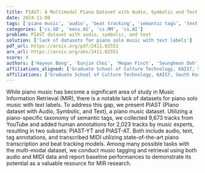 ```yaml
---
title: PIAST: A Multimodal Piano Dataset with Audio, Symbolic and Text
date: 2024-11-08
tags: ['piano music', 'audio', 'beat tracking', 'semantic tags', 'text labels', 'datasets', 'Music Information Retrieval', 'MIDI', 'retrieval', 'music tagging']
categories: ['cs.SD', 'eess.AS', 'cs.MM', 'cs.AI']
problem: PIAST dataset with audio, symbolic, and text
solution: ['lack of datasets for piano solo music with text labels']
pdf_url: https://arxiv.org/pdf/2411.02551
arx_url: https://arxiv.org/abs/2411.02551
score: 4
authors: ['Hayeon Bang', 'Eunjin Choi', 'Megan Finch', 'Seungheon Doh', 'Seolhee Lee', 'Gyeong-Hoon Lee', 'Juhan Nam']
affiliations_aligned: ['Graduate School of Culture Technology, KAIST, South Korea', 'Graduate School of Culture Technology, KAIST, South Korea', 'Graduate School of Culture Technology, KAIST, South Korea', 'Graduate School of Culture Technology, KAIST, South Korea', 'Graduate School of Culture Technology, KAIST, South Korea', 'Graduate School of Culture Technology, KAIST, South Korea', 'Graduate School of Culture Technology, KAIST, South Korea']
affiliations: ['Graduate School of Culture Technology, KAIST, South Korea']
---
```



While piano music has become a significant area of study in Music Information Retrieval (MIR), there is a notable lack of datasets for piano solo music with text labels. To address this gap, we present PIAST (PIano dataset with Audio, Symbolic, and Text), a piano music dataset. Utilizing a piano-specific taxonomy of semantic tags, we collected 9,673 tracks from YouTube and added human annotations for 2,023 tracks by music experts, resulting in two subsets: PIAST-YT and PIAST-AT. Both include audio, text, tag annotations, and transcribed MIDI utilizing state-of-the-art piano transcription and beat tracking models. Among many possible tasks with the multi-modal dataset, we conduct music tagging and retrieval using both audio and MIDI data and report baseline performances to demonstrate its potential as a valuable resource for MIR research.